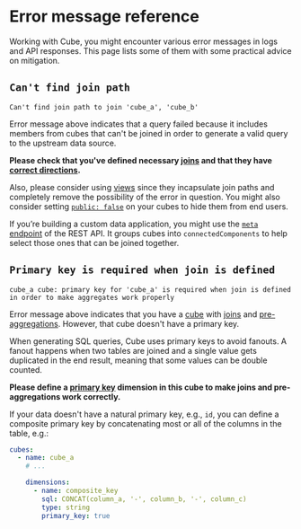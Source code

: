 # Error message reference

Working with Cube, you might encounter various error messages in logs and API responses.
This page lists some of them with some practical advice on mitigation.

## `Can't find join path`

```
Can't find join path to join 'cube_a', 'cube_b'
```

Error message above indicates that a query failed because it includes members from cubes
that can't be joined in order to generate a valid query to the upstream data source.

**Please check that you've defined necessary [joins](/product/data-modeling/reference/joins)
and that they have [correct directions](/product/data-modeling/fundamentals/working-with-joins#transitive-join-pitfalls).**

Also, please consider using [views](/product/data-modeling/reference/view) since they
incapsulate join paths and completely remove the possibility of the error in question.
You might also consider setting [`public: false`](/product/data-modeling/reference/cube#public)
on your cubes to hide them from end users.

If you’re building a custom data application, you might use the [`meta` endpoint](/reference/rest-api#v1meta)
of the REST API. It groups cubes into `connectedComponents` to help select those ones
that can be joined together.

## `Primary key is required when join is defined`

```
cube_a cube: primary key for 'cube_a' is required when join is defined
in order to make aggregates work properly
```

Error message above indicates that you have a [cube](/product/data-modeling/reference/cube)
with [joins](/product/data-modeling/reference/joins) and
[pre-aggregations](/product/data-modeling/reference/pre-aggregations). However, that cube
doesn't have a primary key.

When generating SQL queries, Cube uses primary keys to avoid fanouts.
A fanout happens when two tables are joined and a single value gets duplicated in the end result,
meaning that some values can be double counted. 

**Please define a [primary key](/product/data-modeling/reference/dimensions#primary_key) dimension in this cube to make joins and pre-aggregations work correctly.**

If your data doesn't have a natural primary key, e.g., `id`, you can define a composite
primary key by concatenating most or all of the columns in the table, e.g.:


```yml
cubes:
  - name: cube_a
    # ...

    dimensions:
      - name: composite_key
        sql: CONCAT(column_a, '-', column_b, '-', column_c)
        type: string
        primary_key: true
```

